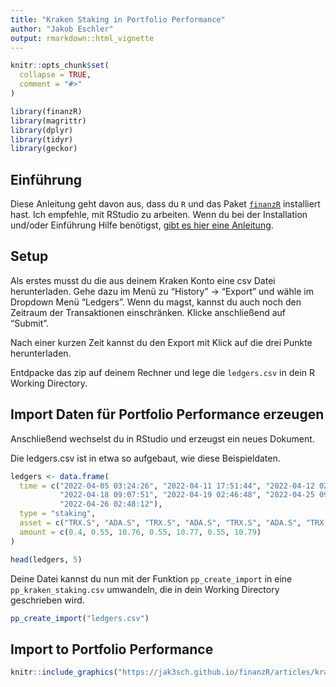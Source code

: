 ```yaml
---
title: "Kraken Staking in Portfolio Performance"
author: "Jakob Eschler"
output: rmarkdown::html_vignette
---
```


```r
knitr::opts_chunk$set(
  collapse = TRUE,
  comment = "#>"
)
```

```r
library(finanzR)
library(magrittr)
library(dplyr)
library(tidyr)
library(geckor)
```



## Einführung

Diese Anleitung geht davon aus, dass du `R` und das Paket [`finanzR`](https://github.com/jak3sch/finanzR) installiert hast. Ich empfehle, mit RStudio zu arbeiten. Wenn du bei der Installation und/oder Einführung Hilfe benötigst, [gibt es hier eine Anleitung](https://github.com/leesharpe/nfldata/blob/master/RSTUDIO-INTRO.md#r-and-rstudio-introduction).

## Setup

Als erstes musst du die aus deinem Kraken Konto eine csv Datei herunterladen. Gehe dazu im Menü zu "History" -> "Export" und wähle im Dropdown Menü "Ledgers". Wenn du magst, kannst du auch noch den Zeitraum der Transaktionen einschränken. Klicke anschließend auf "Submit".

Nach einer kurzen Zeit kannst du den Export mit Klick auf die drei Punkte herunterladen.

Entdpacke das zip auf deinem Rechner und lege die `ledgers.csv` in dein R Working Directory.

## Import Daten für Portfolio Performance erzeugen

Anschließend wechselst du in RStudio und erzeugst ein neues Dokument.

Die ledgers.csv ist in etwa so aufgebaut, wie diese Beispieldaten.

```r
ledgers <- data.frame(
  time = c("2022-04-05 03:24:26", "2022-04-11 17:51:44", "2022-04-12 02:43:49", 
           "2022-04-18 09:07:51", "2022-04-19 02:46:48", "2022-04-25 09:11:56", 
           "2022-04-26 02:48:12"), 
  type = "staking",
  asset = c("TRX.S", "ADA.S", "TRX.S", "ADA.S", "TRX.S", "ADA.S", "TRX.S"),
  amount = c(0.4, 0.55, 10.76, 0.55, 10.77, 0.55, 10.79)
)
```


```r
head(ledgers, 5)
```

Deine Datei kannst du nun mit der Funktion `pp_create_import` in eine `pp_kraken_staking.csv` umwandeln, die in dein Working Directory geschrieben wird.

```r
pp_create_import("ledgers.csv")
```

## Import to Portfolio Performance
```r
knitr::include_graphics("https://jak3sch.github.io/finanzR/articles/kraken_staking_1.jpg")
```
